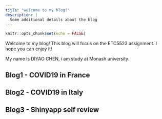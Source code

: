 ```yaml
---
title: "welcome to my blog!"
description: |
  Some additional details about the blog
---
```


```r
knitr::opts_chunk$set(echo = FALSE)
```


Welcome to my blog! This blog will focus on the ETC5523 assignment. I hope you can enjoy it!

My name is DIYAO CHEN, i am study at Monash university.


## Blog1 - COVID19 in France

## Blog2 - COVID19 in Italy

## Blog3 - Shinyapp self review